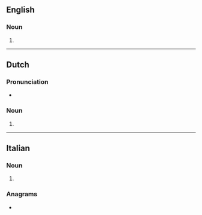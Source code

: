 ==English==

===Noun===
{{head|en|noun form}}

# {{plural of|en|consigliere}}

----

==Dutch==

===Pronunciation===
* {{audio|nl|Nl-consiglieri.ogg|Audio}}

===Noun===
{{head|nl|noun form}}

# {{plural of|nl|consigliere}}

----

==Italian==

===Noun===
{{head|it|noun form|g=m|g2=f}}

# {{plural of|it|consigliere}}

===Anagrams===
* {{anagrams|it|a=cegiiilnors|glicerinosi|ingelosirci}}